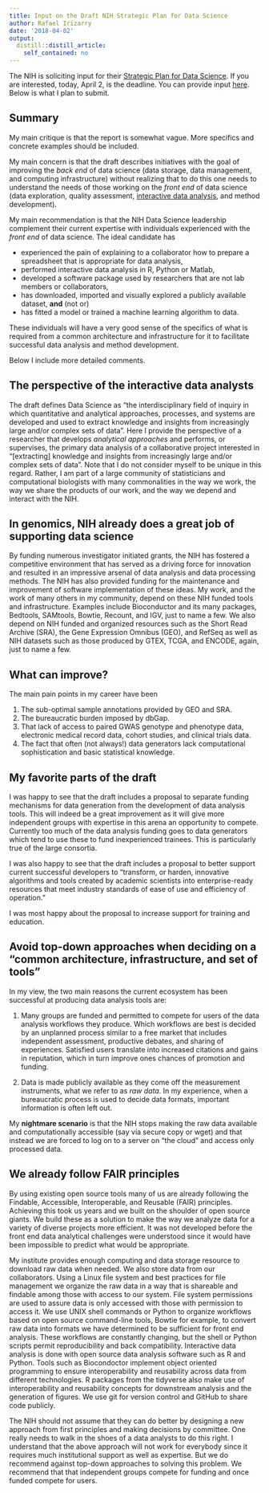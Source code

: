 ```yaml
---
title: Input on the Draft NIH Strategic Plan for Data Science
author: Rafael Irizarry
date: '2018-04-02'
output:
  distill::distill_article:
    self_contained: no
---
```



The NIH is soliciting input for their [Strategic Plan for Data Science](https://grants.nih.gov/grants/rfi/NIH-Strategic-Plan-for-Data-Science.pdf). If you are interested, today, April 2, is the deadline. You can provide input [here](https://grants.nih.gov/grants/rfi/rfi.cfm?ID=73). Below is what I plan to  submit.

## Summary

My main critique is that the report is somewhat vague. More specifics and concrete examples should be included. 

My main concern is that the draft describes initiatives with the goal of improving the _back end_ of data science (data storage, data management, and computing infrastructure) without realizing that to do this one needs to understand the needs of those working on the _front end_ of data science (data exploration, quality assessment, [interactive data analysis](http://simplystatistics.org/posts/2017-04-03-interactive-data-analysis/), and method development). 

My main recommendation is that the NIH Data Science leadership complement their current expertise with individuals  experienced with the _front end_ of data science. The ideal candidate has

- experienced the pain of explaining to a collaborator how to prepare a spreadsheet that is appropriate for data analysis,
- performed interactive data analysis in R, Python or Matlab,
-  developed a software package used by researchers that are not lab members or collaborators,
- has downloaded, imported and visually explored a publicly available dataset, **and** (not or)
- has fitted a model or trained a machine learning algorithm to data.

These individuals will have a very good sense of the specifics of what is required from a common architecture and infrastructure for it to facilitate successful data analysis and method development.

Below I include more detailed comments.

## The perspective of the interactive data analysts 

The draft defines Data Science as  "the interdisciplinary field of inquiry in which quantitative and analytical approaches, processes, and systems are developed and used to extract knowledge and insights from increasingly large and/or complex sets of data".  Here I provide the perspective of a researcher that develops _analytical approaches_ and performs, or supervises, the primary data analysis of a collaborative project interested in "[extracting] knowledge and insights from increasingly large and/or complex sets of data". Note that I do not consider myself to be unique in this regard. Rather, I am part of a large community of statisticians and computational biologists with many commonalities in the way we work, the way we share the products of our work, and the way we depend and interact with the NIH.

## In genomics, NIH already does a great job of supporting data science 

By funding numerous investigator initiated grants, the NIH has fostered a competitive environment that has served as a driving force for innovation and resulted in an impressive arsenal of data analysis and data processing methods. The NIH has also provided funding for the maintenance and improvement of software implementation of these ideas. My work, and the work of many others in my community, depend on these NIH funded tools and infrastructure. Examples include Bioconductor and its many packages, Bedtools, SAMtools, Bowtie, Recount, and IGV, just to name a few. We also depend on NIH  funded and organized resources such as the Short Read Archive (SRA), the Gene Expression Omnibus (GEO), and RefSeq as well as NIH datasets such as those produced by GTEX, TCGA, and ENCODE, again, just to name a few.

## What can improve?

The main pain points in my career have been

1. The sub-optimal sample annotations provided by GEO and SRA.
2. The bureaucratic burden imposed by dbGap.
3. That lack of access to paired GWAS genotype and phenotype data, electronic medical record data, cohort studies, and clinical trials data.
4. The fact that often (not always!) data generators lack computational sophistication and basic statistical knowledge. 

## My favorite parts of the draft

I was happy to see that the draft includes a proposal to separate funding mechanisms for data generation from the development of data analysis tools. This will indeed be a great improvement as it will give more independent groups with expertise in this arena an opportunity to compete. Currently too much of the data analysis funding goes to data generators which tend to use these to fund inexperienced trainees. This is particularly true of the large consortia. 

I was also happy to see that the draft includes a proposal to better support current successful developers to "transform, or harden, innovative algorithms and tools created by academic scientists into enterprise-ready resources that meet industry standards of ease of use and efficiency of operation."

I was most happy about the proposal to increase support for training and education.

## Avoid top-down approaches when deciding on a "common architecture, infrastructure, and set of tools"

In my view, the two main reasons the current ecosystem has been successful at producing data analysis tools are:

1. Many groups are funded and permitted to compete for users of the data analysis workflows they produce.  Which workflows are best is decided by an unplanned process similar to a free market that includes independent assessment, productive debates, and sharing of experiences. Satisfied users translate into increased citations and gains in reputation, which in turn improve ones chances of promotion and funding.

2. Data is made publicly available as they come off the measurement instruments, what we refer to as _raw data_. In my experience, when a bureaucratic process is used to decide data formats, important information is often left out. 

My **nightmare scenario** is that the NIH stops making the raw data available and computationally accessible (say via secure copy or wget) and that instead we are forced to log on to a server on "the cloud" and access only processed data. 


## We already follow FAIR principles


By using existing open source tools many of us are already following the Findable, Accessible, Interoperable, and Reusable (FAIR) principles. Achieving this took us years and we built on the shoulder of open source giants. We build these as a solution to make the way we analyze data for a variety of diverse projects more efficient. It was not developed before the front end data analytical challenges were understood since it would have been impossible to predict what would be appropriate. 

My institute provides enough computing and data storage resource to download raw data when needed. We also store data from our collaborators. Using a Linux file system and best practices for file management we organize the raw data in a way that is shareable and findable among those with access to our system. File system permissions are used to assure data is only accessed with those with permission to access it. We use UNIX shell commands or Python to organize workflows based on open source command-line tools, Bowtie for example, to convert raw data into formats we have determined to be sufficient for front end analysis. These workflows are constantly changing, but the shell or Python scripts permit reproducibility  and back compatibility. Interactive data analysis is done with open source data analysis software such as R and Python. Tools such as Biocondoctor implement object oriented programming to ensure interoperability and reusability across data from different technologies. R packages from the tidyverse also make use of interoperability and reusability concepts for downstream analysis and the generation of figures. We use git for version control and GitHub to share code publicly. 

The NIH should not assume that they can do better by designing a new approach from first principles and making decisions by committee. One really needs to walk in the shoes of a data analysts to do this right. I understand that the above approach will not work for everybody since it requires much institutional support as well as expertise. But we do recommend against top-down approaches to solving this problem. We recommend that that independent groups compete for funding and once funded compete for users. 

